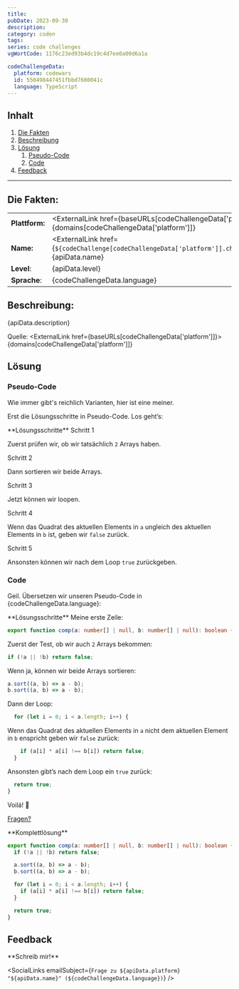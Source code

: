 ```yaml
---
title:
pubDate: 2023-09-30
description:
category: coden
tags:
series: code challenges
vgWortCode: 1176c23ed93b4dc19c4d7ee0a09d6a1a

codeChallengeData:
  platform: codewars
  id: 550498447451fbbd7600041c
  language: TypeScript
---
```


## Inhalt

1. [Die Fakten](#)
1. [Beschreibung](#)
1. [Lösung](#)
   1. [Pseudo-Code](#)
   1. [Code](#)
1. [Feedback](#)

---

## Die Fakten:

|                |                                                                                                                                            |
| -------------- | ------------------------------------------------------------------------------------------------------------------------------------------ |
| **Plattform:** | <ExternalLink href={baseURLs[codeChallengeData['platform']]}>{domains[codeChallengeData['platform']]}</ExternalLink>                       |
| **Name:**      | <ExternalLink href={`${codeChallenge[codeChallengeData['platform']].challenge.url}/${codeChallengeData.id}`}>{apiData.name}</ExternalLink> |
| **Level**:     | {apiData.level}                                                                                                                            |
| **Sprache**:   | {codeChallengeData.language}                                                                                                               |

## Beschreibung:

<FetchedMarkdown>{apiData.description}</FetchedMarkdown>

Quelle: <ExternalLink href={baseURLs[codeChallengeData['platform']]}>{domains[codeChallengeData['platform']]}</ExternalLink>

## Lösung

### Pseudo-Code

Wie immer gibt's reichlich Varianten, hier ist eine meiner.

Erst die Lösungsschritte in Pseudo-Code. Los geht’s:

<Accordion>
**Lösungsschritte**

<Accordion>
Schritt 1

Zuerst prüfen wir, ob wir tatsächlich `2` Arrays haben.

</Accordion>
<Accordion>
Schritt 2

Dann sortieren wir beide Arrays.

</Accordion>
<Accordion>
Schritt 3

Jetzt können wir loopen.

</Accordion>
<Accordion>
Schritt 4

Wenn das Quadrat des aktuellen Elements in `a` ungleich des aktuellen Elements in `b` ist, geben wir `false` zurück.

</Accordion>
<Accordion>
Schritt 5

Ansonsten können wir nach dem Loop `true` zurückgeben.

</Accordion>
</Accordion>

### Code

Geil. Übersetzen wir unseren Pseudo-Code in {codeChallengeData.language}:

<Accordion>
**Lösungsschritte**

<Accordion>
Meine erste Zeile:

```ts
export function comp(a: number[] | null, b: number[] | null): boolean {
```

</Accordion>
<Accordion>

Zuerst der Test, ob wir auch `2` Arrays bekommen:

```ts
if (!a || !b) return false;
```

</Accordion>
<Accordion>

Wenn ja, können wir beide Arrays sortieren:

```ts
a.sort((a, b) => a - b);
b.sort((a, b) => a - b);
```

</Accordion>
<Accordion>

Dann der Loop:

```ts
  for (let i = 0; i < a.length; i++) {
```

</Accordion>
<Accordion>

Wenn das Quadrat des aktuellen Elements in `a` nicht dem aktuellen Element in `b` enspricht geben wir `false` zurück:

```ts
    if (a[i] * a[i] !== b[i]) return false;
  }
```

</Accordion>
<Accordion>

Ansonsten gibt’s nach dem Loop ein `true` zurück:

```ts
  return true;
}
```

</Accordion>
<Accordion>

Voilá! 💪

[Fragen?](#feedback)

</Accordion>
</Accordion>

<Accordion>
**Komplettlösung**

```ts
export function comp(a: number[] | null, b: number[] | null): boolean {
  if (!a || !b) return false;

  a.sort((a, b) => a - b);
  b.sort((a, b) => a - b);

  for (let i = 0; i < a.length; i++) {
    if (a[i] * a[i] !== b[i]) return false;
  }

  return true;
}
```

</Accordion>

## Feedback

<Accordion>
**Schreib mir!**

<SocialLinks
  emailSubject={`Frage zu ${apiData.platform} "${apiData.name}" (${codeChallengeData.language})`}
/>

</Accordion>
